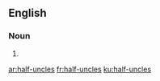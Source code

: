 ==English==

===Noun===
{{head|en|head=[[half]]-[[uncle]]s}}

# {{plural of|half-uncle}}

[[ar:half-uncles]]
[[fr:half-uncles]]
[[ku:half-uncles]]